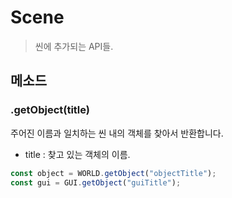 # Scene

> 씬에 추가되는 API들.

## 메소드

### .getObject(title)

주어진 이름과 일치하는 씬 내의 객체를 찾아서 반환합니다.

- title : 찾고 있는 객체의 이름.

```js /getObject/
const object = WORLD.getObject("objectTitle");
const gui = GUI.getObject("guiTitle");
```

